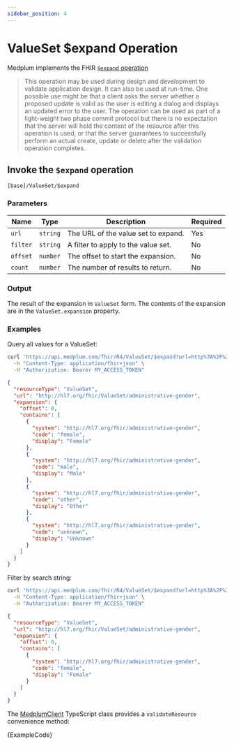 ```yaml
---
sidebar_position: 4
---
```



# ValueSet $expand Operation

Medplum implements the FHIR [`$expand` operation](https://hl7.org/fhir/valueset-operation-expand.html)

> This operation may be used during design and development to validate application design. It can also be used at run-time. One possible use might be that a client asks the server whether a proposed update is valid as the user is editing a dialog and displays an updated error to the user. The operation can be used as part of a light-weight two phase commit protocol but there is no expectation that the server will hold the content of the resource after this operation is used, or that the server guarantees to successfully perform an actual create, update or delete after the validation operation completes.

## Invoke the `$expand` operation

```
[base]/ValueSet/$expand
```

### Parameters

| Name     | Type     | Description                         | Required |
| -------- | -------- | ----------------------------------- | -------- |
| `url`    | `string` | The URL of the value set to expand. | Yes      |
| `filter` | `string` | A filter to apply to the value set. | No       |
| `offset` | `number` | The offset to start the expansion.  | No       |
| `count`  | `number` | The number of results to return.    | No       |

### Output

The result of the expansion in `ValueSet` form. The contents of the expansion are in the `ValueSet.expansion` property.

### Examples

Query all values for a ValueSet:

```bash
curl 'https://api.medplum.com/fhir/R4/ValueSet/$expand?url=http%3A%2F%2Fhl7.org%2Ffhir%2FValueSet%2Fadministrative-gender' \
  -H "Content-Type: application/fhir+json" \
  -H "Authorization: Bearer MY_ACCESS_TOKEN"
```

```json
{
  "resourceType": "ValueSet",
  "url": "http://hl7.org/fhir/ValueSet/administrative-gender",
  "expansion": {
    "offset": 0,
    "contains": [
      {
        "system": "http://hl7.org/fhir/administrative-gender",
        "code": "female",
        "display": "Female"
      },
      {
        "system": "http://hl7.org/fhir/administrative-gender",
        "code": "male",
        "display": "Male"
      },
      {
        "system": "http://hl7.org/fhir/administrative-gender",
        "code": "other",
        "display": "Other"
      },
      {
        "system": "http://hl7.org/fhir/administrative-gender",
        "code": "unknown",
        "display": "Unknown"
      }
    ]
  }
}
```

Filter by search string:

```bash
curl 'https://api.medplum.com/fhir/R4/ValueSet/$expand?url=http%3A%2F%2Fhl7.org%2Ffhir%2FValueSet%2Fadministrative-gender&filter=f' \
  -H "Content-Type: application/fhir+json" \
  -H "Authorization: Bearer MY_ACCESS_TOKEN"
```

```json
{
  "resourceType": "ValueSet",
  "url": "http://hl7.org/fhir/ValueSet/administrative-gender",
  "expansion": {
    "offset": 0,
    "contains": [
      {
        "system": "http://hl7.org/fhir/administrative-gender",
        "code": "female",
        "display": "Female"
      }
    ]
  }
}
```

The [MedplumClient](/docs/sdk/core.medplumclient) TypeScript class provides a `validateResource` convenience method:

<MedplumCodeBlock language="ts" selectBlocks="expand" showLineNumbers>
  {ExampleCode}
</MedplumCodeBlock>
